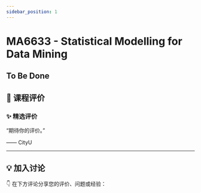```yaml
---
sidebar_position: 1
---
```



# MA6633 - Statistical Modelling for Data Mining

## To Be Done

## **💬 课程评价**

### ✨ **精选评价**
<div className={commentStyles.commentBox}>
    <p className={commentStyles.commentText}>
        “期待你的评价。”
    </p>
    <p className={commentStyles.commentAuthor}>—— CityU</p>
</div>

---

## **💡 加入讨论**

👇 在下方评论分享您的评价、问题或经验：
<Utterances />
